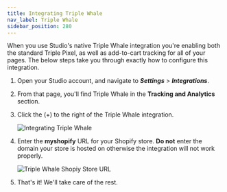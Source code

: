 ```yaml
---
title: Integrating Triple Whale
nav_label: Triple Whale
sidebar_position: 280
---
```


When you use Studio's native Triple Whale integration you're enabling both the standard Triple Pixel, as well as
add-to-cart tracking for all of your pages. The below steps take you through exactly how to configure this integration.

1. Open your Studio account, and navigate to ***Settings*** > ***Integrations***.
2. From that page, you'll find Triple Whale in the **Tracking and Analytics** section.
3. Click the (+) to the right of the Triple Whale integration.

   ![Integrating Triple Whale](/assets/studio/Triplewhale1.png)

4. Enter the **myshopify** URL for your Shopify store. **Do not** enter the domain your store is hosted on otherwise the
   integration will not work properly.

   ![Triple Whale Shopiy Store URL](/assets/studio/Triplewhale2.png)

5. That's it! We'll take care of the rest.
